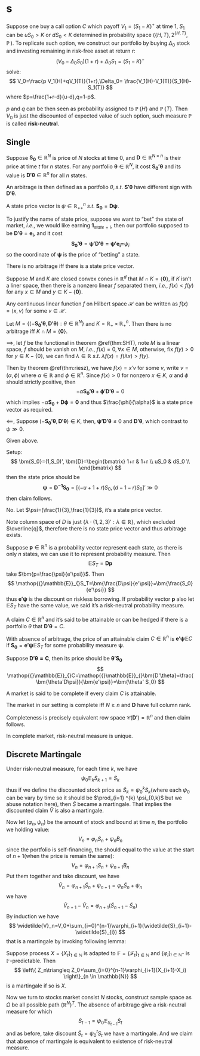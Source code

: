 
# s

Suppose one buy a call option $C$ which payoff $V_1=(S_1-K)^{+}$ at time $1$, $S_1$
can be $uS_0>K$ or $dS_0<K$ determined in probability space $(\left\{ H,T \right\},2^{\left\{ H,T \right\}},\mathop{{}\mathbb{P}})$.
To replicate such option, we construct our portfolio by buying
$\Delta_0$ stock and investing remaining in risk-free asset at return $r$:
$$
(V_0-\Delta_0S_0)(1+r)+\Delta_0S_1=(S_1-K)^{+}
$$
solve:
$$
V_0=\frac{p V_1(H)+qV_1(T)}{1+r},\Delta_0= \frac{V_1(H)-V_1(T)}{S_1(H)-S_1(T)}
$$
where $p=\frac{1+r-d}{u-d},q=1-p$.

$p$ and $q$ can be then seen as probability assigned to $\mathop{{}\mathbb{P}}\left\{ H \right\}$ and $\mathop{{}\mathbb{P}}\left\{ T \right\}$. Then $V_0$ is just the discounted of expected value of such option, such measure $\mathop{{}\mathbb{P}}$ is called **risk-neutral**.


## Single

Suppose $\bm{S_0}\in \mathbb{R}^{N}$ is price of $N$ stocks at time $0$, 
and $\bm{D}\in \mathbb{R}^{N\times n}$ is their price at time $t$ for $n$ states. 
For any portfolio $\bm{\theta}\in \mathbb{R}^{N}$, it cost $\bm{S_0'\theta}$ and 
its value is $\bm{D'\theta}\in \mathbb{R}^{n}$ for all $n$ states. 

An arbitrage is then defined as a portfolio $\theta, s.t.$ $\bm{S'\theta}$ have different sign with $\bm{D'\theta}$.


::: {.definition  name="State price"}

A state price vector is $\psi \in \mathbb{R}_{++}^{n}$ $s.t.$ $\bm{S_0}=\bm{D\psi}$.

:::

To justify the name of state price, suppose we want to "bet" the state of market, $i.e.$, we would like earning $\bm{1}_{state=i}$, then our portfolio supposed to be $\bm{D'\theta}=\bm{e_i}$, and it cost
$$
\bm{S_0'\theta}=\bm{\psi'D'\theta=\psi'e_i=}\psi_i
$$
so the coordinate of $\bm{\psi}$ is the price of "betting" a state.



::: {.theorem  name=""}

There is no arbitrage iff there is a state price vector.

:::


:::: {.proof}


::: {.theorem #SPH name="Separating Hyperplane Theorem"}

Suppose $M$ and $K$ are closed convex cones in $\mathbb{R}^{d}$ that $M \cap K=\left\{ \bm{0} \right\}$, if $K$ isn't a liner space, then there is a nonzero linear $f$ separated them, $i.e.$, $f(x)<f(y)$ for any $x\in M$ and $y \in K- \left\{ \bm{0} \right\}$.

:::


::: {.theorem #riesz name="Riesz Representation Theorem"}

Any continuous linear function $f$ on Hilbert space $\mathcal{H}$ can be written as $f(x)=\left\langle x,v \right\rangle$ for some $v \in \mathcal{H}$.

:::

Let $M=\left\{ (-\bm{S_0'\theta},\bm{D'\theta}):\theta \in \mathbb{R}^{N} \right\}$ and $K=\mathbb{R}_{+}\times \mathbb{R}_{+}^{n}$. Then there is no arbitrage iff $K\cap M=\left\{ \bm{0} \right\}$.

$\implies$, let $f$ be the functional in theorem \@ref(thm:SHT), note $M$ is a linear space, $f$ should be vanish on $M$, $i.e.$, $f(x)=0,\forall x \in M$, otherwise, fix $f(y)>0$ for $y\in K-\left\{ 0 \right\}$, we can find $\lambda \in \mathbb{R}$ $s.t.$ $\lambda f(x)=f(\lambda x)>f(y)$.

Then by theorem \@ref(thm:riesz), we have $f(x)=x'v$ for some $v$, write $v=(\alpha,\phi)$ where $\alpha\in \mathbb{R}$ and $\phi \in \mathbb{R}^{n}$. Since $f(x)>0$ for nonzero $x \in K$, $\alpha$ and $\phi$ should strictly positive, then
$$
- \alpha \bm{S_0'\theta}+\bm{\phi'D'\theta}=0
$$
which implies $-\alpha \bm{S_0}+\bm{D\phi}=\bm{0}$ and thus $\frac{\phi}{\alpha}$ is a state price vector as required.

$\impliedby$, Suppose $(-\bm{S_0'\theta},\bm{D'\theta}) \in K$, then, $\bm{\psi'D'\theta}\le 0$ and $\bm{D'\theta}$, which contrast to $\psi \gg 0$.


::::


::: {.exercise  name=""}



:::


::: {.solution}

Given above.

:::


::: {.exercise  name=""}



:::


::: {.solution}

Setup:
$$
\bm{S_0}=(1,S_0)', \bm{D}=\begin{bmatrix}
                              1+r	& 1+r	\\
                              uS_0	& dS_0	\\
                          \end{bmatrix}
$$
then the state price should be
$$
\bm{\psi}=\bm{D^{-1}S_0}=[(-u+1+r)S_0,(d-1-r)S_0]'\gg 0
$$
then claim follows.

:::


::: {.exercise  name=""}



:::


::: {.solution}

No. Let $\psi=(\frac{1}{3},\frac{1}{3})$, it's a state price vector.

:::


::: {.exercise  name=""}



:::


::: {.solution}

Note column space of $D$ is just $\left\{ \lambda\cdot(1,2,3)': \lambda \in \mathbb{R} \right\}$, which excluded $\overline{q}$, therefore there is no state price vector and thus arbitrage exists.

:::




Suppose $\bm{p}\in \mathbb{R}^{n}$ is a probability vector represent each state, as there is only $n$ states, we can use it to represent probability measure. Then
$$
\mathop{{}\mathbb{E}}_{}S_T=\bm{Dp}
$$
take $\bm{p=\frac{\psi}{e'\psi}}$. Then
$$
\mathop{{}\mathbb{E}}_{}S_T=\bm{\frac{D\psi}{e'\psi}}=\bm{\frac{S_0}{e'\psi}}
$$
thus $\bm{e'\psi}$ is the discount on riskless borrowing. If probability vector $\bm{p}$ also let $\mathop{{}\mathbb{E}}_{}S_{T}$ have the same value, we said it's a risk-neutral probability measure.


A claim $C\in \mathbb{R}^{n}$ and it's said to be attainable or can be hedged if there is a portfolio $\theta$ that $\bm{D'\theta}=C$.


::: {.theorem  name=""}

With absence of arbitrage, the price of an attainable claim $C\in \mathbb{R}^{n}$ is $\bm{e'\psi}\mathop{{}\mathbb{E}}_{}C$ if $\bm{S_0}=\bm{e'\psi}\mathop{{}\mathbb{E}}_{}S_T$ for some probability measure $\bm{\psi}$.

:::


:::: {.proof}

Suppose $\bm{D'\theta=C}$, then its price should be $\bm{\theta'S_0}$
$$
\mathop{{}\mathbb{E}}_{}C=\mathop{{}\mathbb{E}}_{}\bm{D'\theta}=\frac{\bm{\theta'D\psi}}{\bm{e'\psi}}=\bm{\theta' S_0}
$$

::::

A market is said to be complete if every claim $C$ is attainable.

::: {.theorem  name=""}

The market in our setting is complete iff $N\ge n$ and $\bm{D}$ have full column rank.

:::


:::: {.proof}

Completeness is precisely equivalent row space $\mathcal{C}(\bm{D'})=\mathbb{R}^{n}$ and then claim follows.

::::

In complete market, risk-neutral measure is unique.

## Discrete Martingale

Under risk-neutral measure, for each time $k$, we have
$$
\psi_{0}\mathop{{}\mathbb{E}}_{k}{S}_{k+1}=S_{k}
$$
thus if we define the discounted stock price as $\widetilde{S}_{k}=\psi_0^{k} S_{k}$(where each $\psi_0$ can be vary by time so it should be $\prod_{i=1} ^{k} \psi_{0,k}$ but we abuse notation here), then $\widetilde{S}$ became a martingale. That implies the discounted claim $\widetilde{V}$ is also a martingale.

Now let $(\varphi_n,\psi_n)$ be the amount of stock and bound at time $n$, the portfolio we holding value:
$$
V_n=\varphi_{n}S_n+\psi_{n}B_n
$$
since the portfolio is self-financing, the should equal to the value at the start of $n+1$(when the price is remain the same):
$$
V_n=\varphi_{n+1}S_n+\psi_{n+1}B_n
$$
Put them together and take discount, we have
$$
\widetilde{V}_n=\varphi_{n+1}\widetilde{S}_{n}+\psi_{n+1}=\varphi_{n}\widetilde{S}_{n}+\psi_{n}
$$
we have
$$
\widetilde{V}_{n+1}-\widetilde{V}_n=\varphi_{n+1}(\widetilde{S}_{n+1}-\widetilde{S}_n)
$$
By induction we have
$$
\widetilde{V}_n=V_0+\sum_{i=0}^{n-1}\varphi_{i+1}(\widetilde{S}_{i+1}-\widetilde{S}_{i})
$$
that is a martingale by invoking following lemma:


::: {.lemma  name=""}

Suppose process $X=\left\{ X_{t} \right\}_{t\in \mathbb{N}}$ is adapted to $\mathbb{F}=\left\{ \mathcal{F}_t \right\}_{t \in \mathbb{N}}$ and $\left\{ \varphi_i \right\}_{i \in \mathbb{N^{+}}}$ is $\mathbb{F}$-predictable. Then
$$
\left\{ Z_n\triangleq Z_0+\sum_{i=0}^{n-1}\varphi_{i+1}(X_{i+1}-X_i) \right\}_{n \in \mathbb{N}}
$$
is a martingale if so is $X$.

:::

Now we turn to stocks market consist $N$ stocks, construct sample space as $\Omega$ be all possible path $(\mathbb{R}^{N})^{T}$. The absence of arbitrage give a risk-neutral measure for which
$$
S_{t-1}=\psi_{0}\mathop{{}\mathbb{E}}_{S_{t-1}}S_{t}
$$
and as before, take discount $\widetilde{S}_{t}=\psi_{0}^{t}S_{t}$ we have a martingale. And we claim that absence of martingale is equivalent to existence of risk-neutral measure.


